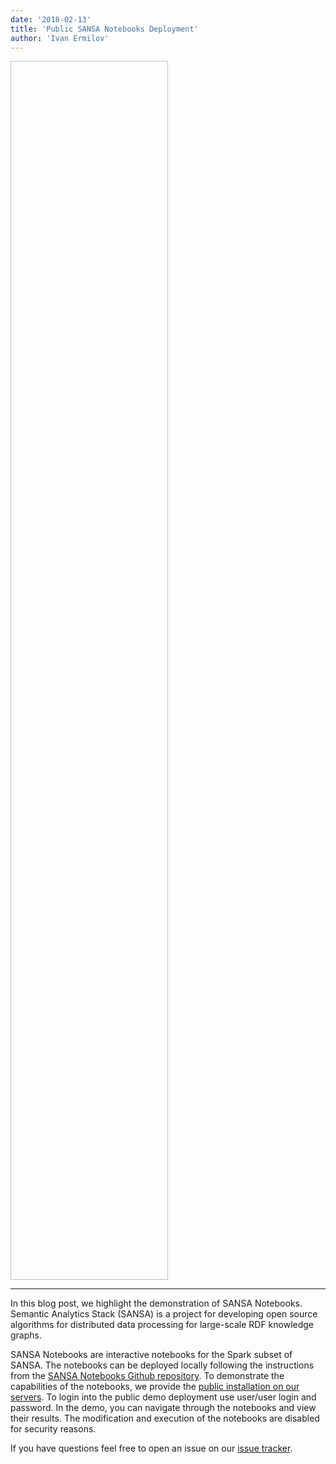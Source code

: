 ```yaml
---
date: '2018-02-13'
title: 'Public SANSA Notebooks Deployment'
author: 'Ivan Ermilov'
---
```


<Image filename='public-sansa-notebook-deployment.png' style="height: 50%; width: 50%;"/>

---

In this blog post, we highlight the demonstration of SANSA Notebooks. Semantic Analytics Stack (SANSA) is a project for developing open source algorithms for distributed data processing for large-scale RDF knowledge graphs.

SANSA Notebooks are interactive notebooks for the Spark subset of SANSA. The notebooks can be deployed locally following the instructions from the [SANSA Notebooks Github repository](https://github.com/SANSA-Stack/SANSA-Notebooks/tree/develop). To demonstrate the capabilities of the notebooks, we provide the [public installation on our servers](http://notebooks.sansa-stack.net/#/). To login into the public demo deployment use user/user login and password. In the demo, you can navigate through the notebooks and view their results. The modification and execution of the notebooks are disabled for security reasons.

If you have questions feel free to open an issue on our [issue tracker](https://github.com/SANSA-Stack/SANSA-Notebooks/issues).
